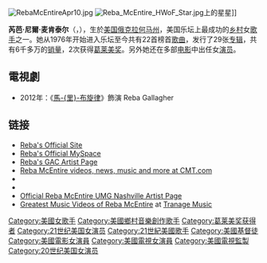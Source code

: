{{noteTA
|T=zh-cn:瑞芭·麦肯泰尔; zh-hk:蕾芭·麥肯泰爾; zh-tw:瑞芭·麥肯泰爾;
|1=zh-cn:瑞芭; zh-hk:蕾芭; zh-tw:芮芭;
}}
[[File:RebaMcEntireApr10.jpg|thumb]]
[[File:Reba_McEntire_HWoF_Star.jpg|right]]上的星星]]

'''芮芭·尼爾·麦肯泰尔'''（{{lang|en|'''Reba Nell McEntire'''}}，{{bd|1955年|3月28日||}}），生於[[美国|美国]][[俄克拉何马州|俄克拉何马州]]{{link-en|麦卡莱斯特|McAlester, Oklahoma}}，美国乐坛上最成功的[[乡村|乡村]]女[[歌手|歌手]]之一。她从1976年开始进入乐坛至今共有22首榜首[[歌曲|歌曲]]，发行了29张[[专辑|专辑]]，共有6千多万的[[销量|销量]]，2次获得[[葛莱美奖|葛莱美奖]]。另外她还在多部[[电影|电影]]中出任女[[演员|演员]]。

== 電視劇 ==
*2012年：《[[馬里布旋律|馬-{里}-布旋律]]》飾演 Reba Gallagher 

== 链接 ==
* [http://www.reba.com Reba's Official Site] {{Wayback|url=http://www.reba.com/ |date=20200915054842 }}
* [http://www.myspace.com/rebamcentire Reba's Official MySpace] {{Wayback|url=http://www.myspace.com/rebamcentire |date=20070311234151 }}
* [http://www.gactv.com/gac/ar_az_reba_mcentire Reba's GAC Artist Page] {{Wayback|url=http://www.gactv.com/gac/ar_az_reba_mcentire |date=20070930154723 }}
* [http://www.cmt.com/artists/az/mcentire_reba/artist.jhtml Reba McEntire videos, news, music and more at CMT.com] {{Wayback|url=http://www.cmt.com/artists/az/mcentire_reba/artist.jhtml |date=20070929124324 }}
* {{imdb name|id=0005207|name=Reba McEntire}}
* {{tvtome person|id=10375|name=Reba McEntire}}
* [http://www.umgnashville.com/artist.aspx?ob=ros&src=lb&aid=6 Official Reba McEntire UMG Nashville Artist Page] {{Wayback|url=http://www.umgnashville.com/artist.aspx?ob=ros&src=lb&aid=6 |date=20070927202732 }}
* [https://web.archive.org/web/20070927022052/http://music.tranage.com/category/country/reba-mcentire/ Greatest Music Videos of Reba McEntire] at [https://web.archive.org/web/20070929054226/http://music.tranage.com/ Tranage Music]

{{21世纪10年代肯尼迪中心荣誉奖}}
{{Authority control}}
{{歌手小作品}}
{{DEFAULTSORT:McEntire, Reba}}

[[Category:美國女歌手|Category:美國女歌手]]
[[Category:美國鄉村音樂創作歌手|Category:美國鄉村音樂創作歌手]]
[[Category:葛莱美奖获得者|Category:葛莱美奖获得者]]
[[Category:21世纪美国女演员|Category:21世纪美国女演员]]
[[Category:21世紀美國歌手|Category:21世紀美國歌手]]
[[Category:美國基督徒|Category:美國基督徒]]
[[Category:美國電影女演員|Category:美國電影女演員]]
[[Category:美國電視女演員|Category:美國電視女演員]]
[[Category:美國電視監製|Category:美國電視監製]]
[[Category:20世纪美国女演员|Category:20世纪美国女演员]]